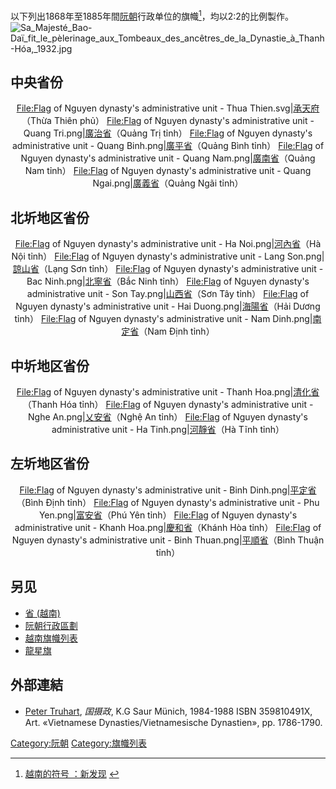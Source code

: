以下列出1868年至1885年間[[阮朝|阮朝]]行政单位的旗幟<ref>[http://www.ttxva.net/bieu-trung-viet-nam/ 越南的符号 ：新发现] {{webarchive|url=https://web.archive.org/web/20140728042808/http://www.ttxva.net/bieu-trung-viet-nam/ |date=2014-07-28 }}</ref>，均以2:2的比例製作。
[[File:Sa_Majesté_Bao-Daï_fit_le_pèlerinage_aux_Tombeaux_des_ancêtres_de_la_Dynastie_à_Thanh-Hóa,_1932.jpg|right]]
==中央省份==
<center><gallery>File:Flag of Nguyen dynasty's administrative unit - Thua Thien.svg|[[承天府_(越南)|承天府]]（Thừa Thiên phủ）
File:Flag of Nguyen dynasty's administrative unit - Quang Tri.png|[[廣治省|廣治省]]（Quảng Trị tỉnh）
File:Flag of Nguyen dynasty's administrative unit - Quang Binh.png|[[廣平省|廣平省]]（Quảng Bình tỉnh）
File:Flag of Nguyen dynasty's administrative unit - Quang Nam.png|[[廣南省|廣南省]]（Quảng Nam tỉnh）
File:Flag of Nguyen dynasty's administrative unit - Quang Ngai.png|[[廣義省|廣義省]]（Quảng Ngãi tỉnh）</gallery></center>
==北圻地区省份==
<center><gallery>File:Flag of Nguyen dynasty's administrative unit - Ha Noi.png|[[河內省|河內省]]（Hà Nội tỉnh）
File:Flag of Nguyen dynasty's administrative unit - Lang Son.png|[[諒山省|諒山省]]（Lạng Sơn tỉnh）
File:Flag of Nguyen dynasty's administrative unit - Bac Ninh.png|[[北寧省|北寧省]]（Bắc Ninh tỉnh）
File:Flag of Nguyen dynasty's administrative unit - Son Tay.png|[[山西省|山西省]]（Sơn Tây tỉnh）
File:Flag of Nguyen dynasty's administrative unit - Hai Duong.png|[[海陽省|海陽省]]（Hải Dương tỉnh）
File:Flag of Nguyen dynasty's administrative unit - Nam Dinh.png|[[南定省|南定省]]（Nam Định tỉnh）</gallery></center>
==中圻地区省份==
<center><gallery>File:Flag of Nguyen dynasty's administrative unit - Thanh Hoa.png|[[清化省|清化省]]（Thanh Hóa tỉnh）
File:Flag of Nguyen dynasty's administrative unit - Nghe An.png|[[乂安省|乂安省]]（Nghệ An tỉnh）
File:Flag of Nguyen dynasty's administrative unit - Ha Tinh.png|[[河靜省|河靜省]]（Hà Tĩnh tỉnh）</gallery></center>

==左圻地区省份==
<center><gallery>File:Flag of Nguyen dynasty's administrative unit - Binh Dinh.png|[[平定省|平定省]]（Bình Định tỉnh）
File:Flag of Nguyen dynasty's administrative unit - Phu Yen.png|[[富安省|富安省]]（Phú Yên tỉnh）
File:Flag of Nguyen dynasty's administrative unit - Khanh Hoa.png|[[慶和省|慶和省]]（Khánh Hòa tỉnh）
File:Flag of Nguyen dynasty's administrative unit - Binh Thuan.png|[[平順省|平順省]]（Bình Thuận tỉnh）</gallery></center>
==另见==
{{commonscat|Flags of administrative units of the Nguyen dynasty}}
* [[省_(越南)|省 (越南)]]
* [[阮朝行政區劃|阮朝行政區劃]]
* [[越南旗幟列表|越南旗幟列表]]
* [[龍星旗|龍星旗]]
==外部連結==
{{reflist|2}}
* [[Peter_Truhart|Peter Truhart]], ''国摄政'', K.G Saur Münich, 1984-1988 ISBN 359810491X, Art. «Vietnamese Dynasties/Vietnamesische Dynastien», pp. 1786-1790.
{{DEFAULTSORT:阮朝}}
[[Category:阮朝|Category:阮朝]]
[[Category:旗幟列表|Category:旗幟列表]]